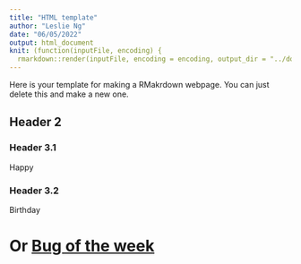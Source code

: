 ```yaml
---
title: "HTML template"
author: "Leslie Ng"
date: "06/05/2022"
output: html_document
knit: (function(inputFile, encoding) {
  rmarkdown::render(inputFile, encoding = encoding, output_dir = "../docs") })
---
```

Here is your template for making a RMakrdown webpage. You can just delete this and make a new one.

## Header 2 {.tabset .tabset-fade .tabset-pills}
### Header 3.1 
Happy

### Header 3.2
Birthday


# Or [Bug of the week](https://github.com/bugoftheweek)